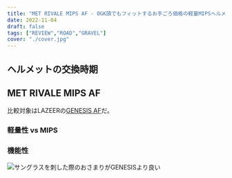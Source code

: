 ```yaml
---
title: "MET RIVALE MIPS AF - OGK頭でもフィットするお手ごろ価格の軽量MIPSヘルメット"
date: 2022-11-04
draft: false
tags: ["REVIEW","ROAD","GRAVEL"]
cover: "./cover.jpg"
---
```


## ヘルメットの交換時期

## MET RIVALE MIPS AF

比較対象はLAZEERの[GENESIS AF](https://amzn.to/3FCWwiz)だ。


### 軽量性 vs MIPS

### 機能性

![サングラスを刺した際のおさまりがGENESISより良い](./eyewear_fit.jpg)